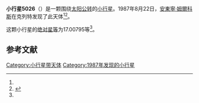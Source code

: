 {{Infobox planet
| bgcolour = #FFFFC0
| name = 5026 Martes
| symbol = 
| image = 
| caption = 
| discovery = yes
| discovery_ref = 
| discoverer = [[安東寧·姆爾科斯|安東寧·姆爾科斯]]
| discovery_site = [[克列特|克列特]] 
| discovered = 1987年8月22日
| designations = yes
| mp_name = 
| named_after = 
| alt_names = 1987 QL1/ 1965 QE / 1976 QL / 1980 VA2
| mp_category = [[主带小行星|主带小行星]]
| orbit_ref = <ref name="a">[http://ssd.jpl.nasa.gov/sbdb.cgi?sstr=5026 5026 Martes] {{Wayback|url=http://ssd.jpl.nasa.gov/sbdb.cgi?sstr=5026 |date=20201124011552 }}，小行星數據庫瀏覽器（JPL Small-Body Database Browser）－[[美国国家航空航天局|美国国家航空航天局]]喷气推进实验室</ref>
| epoch = 2456400.5 (2013年4月18日更新)
| aphelion = {{convert|2.9520164|AU|km|3|abbr=on|lk=out}}
| perihelion = {{convert|1.8034438|AU|km|3|abbr=on}}
| semimajor = {{convert|2.3777301|AU|km|3|abbr=on}}
| eccentricity = 0.2415271
| period = 1339.190158 [[日|日]]<br />3.67[[儒略年|儒略年]]
| avg_speed = 
| inclination = 4.28836
| asc_node = 304.83599
| mean_anomaly = 
| arg_peri = 17.00795
| satellites = 
| physical_characteristics = yes
| dimensions = 
| mass = 
| density = 
| surface_grav = 
| escape_velocity = 
| sidereal_day = 
| axial_tilt = 
| pole_ecliptic_lat = 
| pole_ecliptic_lon = 
| albedo = 
| temperatures= 
| temp_name1 = 
| mean_temp_1 = 
| max_temp_1 = 
| temp_name2 = 
| max_temp_2 = 
| spectral_type = 
| abs_magnitude = 17.00795
}}

'''小行星5026'''（{{lang-en|5026 Martes}}）是一颗围绕[[太阳|太阳]][[公转|公转]]的[[小行星|小行星]]。1987年8月22日，[[安東寧·姆爾科斯|安東寧·姆爾科斯]]在克列特发现了此天体<ref name="a" /><ref>{{cite news|title=小行星列表|url=http://cfa-www.harvard.edu/iau/lists/NumberedMPs.txt|accessdate=2013-07-08|newspaper=哈佛大学|archive-date=2008-05-17|archive-url=https://web.archive.org/web/20080517010638/http://cfa-www.harvard.edu/iau/lists/NumberedMPs.txt|dead-url=no}}</ref>。

这颗小行星的[[绝对星等|绝对星等]]为17.00795等<ref name="a" />。

==参考文献==
{{reflist}}
{{Minor Planet Number|[[小行星5025|小行星5025]]|[[小行星5027|小行星5027]]}}

{{小天体}}

[[Category:小行星带天体|Category:小行星带天体]]
[[Category:1987年发现的小行星|Category:1987年发现的小行星]]

{{asteroid-stub}}